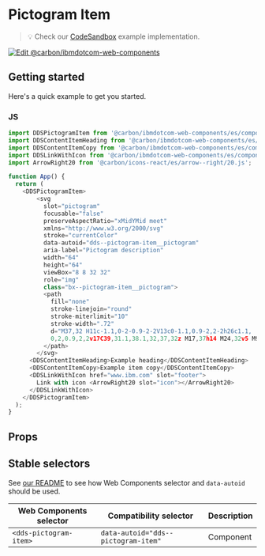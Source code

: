 
# Pictogram Item

> 💡 Check our
> [CodeSandbox](https://githubbox.com/carbon-design-system/carbon-for-ibm-dotcom/tree/v1/packages/web-components/examples/codesandbox/components-react/pictogram-item)
> example implementation.

[![Edit @carbon/ibmdotcom-web-components](https://codesandbox.io/static/img/play-codesandbox.svg)](https://githubbox.com/carbon-design-system/carbon-for-ibm-dotcom/tree/v1/packages/web-components/examples/codesandbox/components-react/pictogram-item)

## Getting started

Here's a quick example to get you started.

### JS

```javascript
import DDSPictogramItem from '@carbon/ibmdotcom-web-components/es/components-react/pictogram-item/pictogram-item';
import DDSContentItemHeading from '@carbon/ibmdotcom-web-components/es/components-react/content-item/content-item-heading.js';
import DDSContentItemCopy from '@carbon/ibmdotcom-web-components/es/components-react/content-item/content-item-copy.js';
import DDSLinkWithIcon from '@carbon/ibmdotcom-web-components/es/components-react/link-with-icon/link-with-icon';
import ArrowRight20 from '@carbon/icons-react/es/arrow--right/20.js';

function App() {
  return (
    <DDSPictogramItem>
        <svg
          slot="pictogram"
          focusable="false"
          preserveAspectRatio="xMidYMid meet"
          xmlns="http://www.w3.org/2000/svg"
          stroke="currentColor"
          data-autoid="dds--pictogram-item__pictogram"
          aria-label="Pictogram description"
          width="64"
          height="64"
          viewBox="8 8 32 32"
          role="img"
          class="bx--pictogram-item__pictogram">
          <path
            fill="none"
            stroke-linejoin="round"
            stroke-miterlimit="10"
            stroke-width=".72"
            d="M37,32 H11c-1.1,0-2-0.9-2-2V13c0-1.1,0.9-2,2-2h26c1.1,
            0,2,0.9,2,2v17C39,31.1,38.1,32,37,32z M17,37h14 M24,32v5 M9,27h30">
          </path>
        </svg>
      <DDSContentItemHeading>Example heading</DDSContentItemHeading>
      <DDSContentItemCopy>Example item copy</DDSContentItemCopy>
      <DDSLinkWithIcon href="www.ibm.com" slot="footer">
        Link with icon <ArrowRight20 slot="icon"></ArrowRight20>
      </DDSLinkWithIcon>
    </DDSPictogramItem>
  );
}
```

## Props

<Props of={PropTypesRef} />

## Stable selectors

See [our README](https://github.com/carbon-design-system/carbon-for-ibm-dotcom/tree/v1/packages/web-components#stable-selectors-for-analytics-and-integratione2e-testing-in-web-components) to see how Web Components selector and `data-autoid` should be used.

| Web Components selector | Compatibility selector              | Description |
| ----------------------- | ----------------------------------- | ----------- |
| `<dds-pictogram-item>`  | `data-autoid="dds--pictogram-item"` | Component   |

<Description markdown={contributing} />
